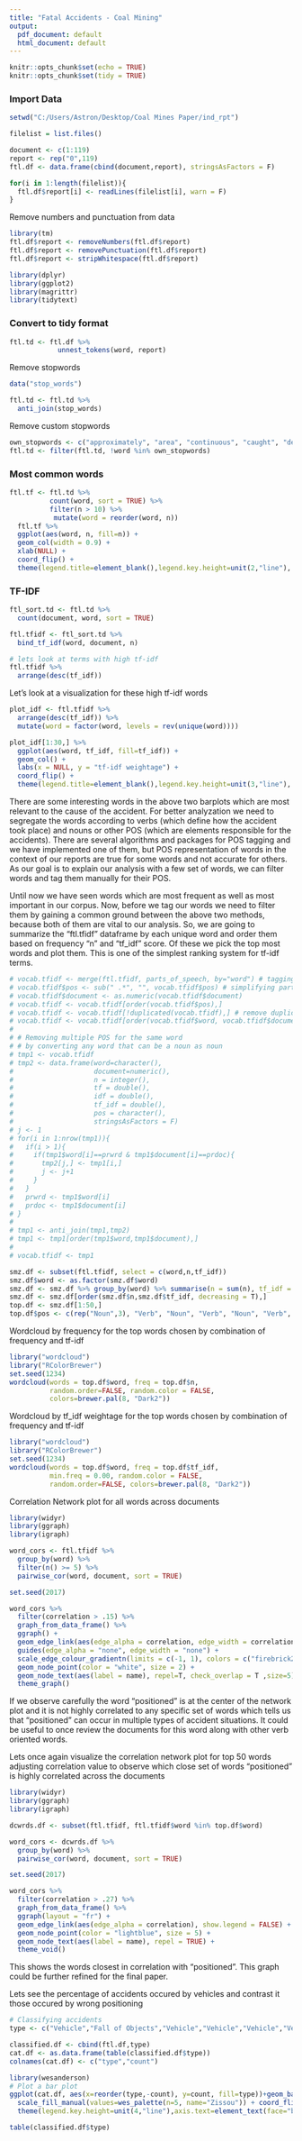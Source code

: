 ```yaml
---
title: "Fatal Accidents - Coal Mining"
output:
  pdf_document: default
  html_document: default
---
```


```r
knitr::opts_chunk$set(echo = TRUE)
knitr::opts_chunk$set(tidy = TRUE)
```



### Import Data

```r

setwd("C:/Users/Astron/Desktop/Coal Mines Paper/ind_rpt")

filelist = list.files()

document <- c(1:119)
report <- rep("0",119)
ftl.df <- data.frame(cbind(document,report), stringsAsFactors = F)

for(i in 1:length(filelist)){
  ftl.df$report[i] <- readLines(filelist[i], warn = F)
}
```

Remove numbers and punctuation from data
```r
library(tm)
ftl.df$report <- removeNumbers(ftl.df$report)
ftl.df$report <- removePunctuation(ftl.df$report)
ftl.df$report <- stripWhitespace(ftl.df$report)
```


```r
library(dplyr)
library(ggplot2)
library(magrittr)
library(tidytext)
```


### Convert to tidy format
```r
ftl.td <- ftl.df %>%
            unnest_tokens(word, report)
```

Remove stopwords
```r
data("stop_words")

ftl.td <- ftl.td %>%
  anti_join(stop_words)
```

Remove custom stopwords
```r
own_stopwords <- c("approximately", "area", "continuous", "caught", "december", "february", "january", "july", "june", "march", "monday", "october", "received", "machine", "moving", "right", "saturday", "september", "thursday","pm", "tuesday", "wednesday", "two", "weeks", "side", "fatally", "friday", "coal", "mine", "killed", "accident", "inches", "miner", "miners", "mining", "occurred", "old", "operator", "operating", "victim", "working", "wide", "thick", "portion", "long", "left", "head", "high", "year", "yearold", "years", "another", "april", "just", "found", "august", "away", "adjacent", "contract", "first", "experience", "preparation", "used", "located", "large", "attempting", "time", "end", "remote", "november", "may", "back", "front", "last", "near", "traveled", "foot", "work", "installing", "diesel", "top", "causing", "support", "controlled", "face", "driver", "entry", "feet", "injured", "injuries", "fatal", "sustained","died","sunday","mined","involved", "descended","activities","victims","edge")
ftl.td <- filter(ftl.td, !word %in% own_stopwords)
```


### Most common words
```r

ftl.tf <- ftl.td %>%
          count(word, sort = TRUE) %>%
          filter(n > 10) %>%
           mutate(word = reorder(word, n)) 
  ftl.tf %>%
  ggplot(aes(word, n, fill=n)) +
  geom_col(width = 0.9) +
  xlab(NULL) +
  coord_flip() +
  theme(legend.title=element_blank(),legend.key.height=unit(2,"line"), axis.text=element_text(face="bold", size = 36)) 

```


### TF-IDF
```r
ftl_sort.td <- ftl.td %>%
  count(document, word, sort = TRUE)

ftl.tfidf <- ftl_sort.td %>%
  bind_tf_idf(word, document, n)

# lets look at terms with high tf-idf
ftl.tfidf %>%
  arrange(desc(tf_idf))
```


Let’s look at a visualization for these high tf-idf words
```r
plot_idf <- ftl.tfidf %>%
  arrange(desc(tf_idf)) %>%
  mutate(word = factor(word, levels = rev(unique(word))))

plot_idf[1:30,] %>% 
  ggplot(aes(word, tf_idf, fill=tf_idf)) +
  geom_col() +
  labs(x = NULL, y = "tf-idf weightage") +
  coord_flip() +
  theme(legend.title=element_blank(),legend.key.height=unit(3,"line"), axis.text=element_text(face="bold", size = 30)) 
```



There are some interesting words in the above two barplots which are most relevant to the cause of the accident. For better analyzation we need to segregate the words according to verbs (which define how the accident took place) and nouns or other POS (which are elements responsible for the accidents). There are several algorithms and packages for POS tagging and we have implemented one of them, but POS representation of words in the context of our reports are true for some words and not accurate for others. As our goal is to explain our analysis with a few set of words, we can filter words and tag them manually for their POS. 
  
  Until now we have seen words which are most frequent as well as most important in our corpus. Now, before we tag our words we need to filter them by gaining a common ground between the above two methods, because both of them are vital to our analysis. So, we are going to summarize the "ftl.tfidf" dataframe by each unique word and order them based on  frequency "n" and "tf_idf" score. Of these we pick the top most words and plot them. This is one of the simplest ranking system for tf-idf terms. 

```r
# vocab.tfidf <- merge(ftl.tfidf, parts_of_speech, by="word") # tagging parts of speech
# vocab.tfidf$pos <- sub(" .*", "", vocab.tfidf$pos) # simplifying parts of speech
# vocab.tfidf$document <- as.numeric(vocab.tfidf$document)
# vocab.tfidf <- vocab.tfidf[order(vocab.tfidf$pos),]
# vocab.tfidf <- vocab.tfidf[!duplicated(vocab.tfidf),] # remove duplicated copies
# vocab.tfidf <- vocab.tfidf[order(vocab.tfidf$word, vocab.tfidf$document),]
# 
# # Removing multiple POS for the same word
# # by converting any word that can be a noun as noun
# tmp1 <- vocab.tfidf
# tmp2 <- data.frame(word=character(), 
#                    document=numeric(), 
#                    n = integer(), 
#                    tf = double(),
#                    idf = double(),
#                    tf_idf = double(),
#                    pos = character(), 
#                    stringsAsFactors = F)
# j <- 1
# for(i in 1:nrow(tmp1)){
#   if(i > 1){
#     if(tmp1$word[i]==prwrd & tmp1$document[i]==prdoc){
#       tmp2[j,] <- tmp1[i,]
#       j <- j+1
#     }
#   }
#   prwrd <- tmp1$word[i]
#   prdoc <- tmp1$document[i]
# }
# 
# tmp1 <- anti_join(tmp1,tmp2)
# tmp1 <- tmp1[order(tmp1$word,tmp1$document),]
# 
# vocab.tfidf <- tmp1
```

```r
smz.df <- subset(ftl.tfidf, select = c(word,n,tf_idf))
smz.df$word <- as.factor(smz.df$word)
smz.df <- smz.df %>% group_by(word) %>% summarise(n = sum(n), tf_idf = sum(tf_idf))
smz.df <- smz.df[order(smz.df$n,smz.df$tf_idf, decreasing = T),]
top.df <- smz.df[1:50,]
top.df$pos <- c(rep("Noun",3), "Verb", "Noun", "Verb", "Noun", "Verb", rep("Noun",6), "Verb", rep("Noun",7), "Verb", "Noun", "Verb", "Noun", "Verb", rep("Noun", 10), rep("Verb",2), rep("Noun",3), "Verb", rep("Noun",5), "Verb", "Noun")
```

Wordcloud by frequency for the top words 
chosen by combination of frequency and tf-idf
```r
library("wordcloud")
library("RColorBrewer")
set.seed(1234)
wordcloud(words = top.df$word, freq = top.df$n, 
          random.order=FALSE, random.color = FALSE,
          colors=brewer.pal(8, "Dark2"))
```


Wordcloud by tf_idf weightage for the top words 
chosen by combination of frequency and tf-idf
```r
library("wordcloud")
library("RColorBrewer")
set.seed(1234)
wordcloud(words = top.df$word, freq = top.df$tf_idf, 
          min.freq = 0.00, random.color = FALSE,
          random.order=FALSE, colors=brewer.pal(8, "Dark2"))
```




Correlation Network plot for all words across documents

```r
library(widyr)
library(ggraph)
library(igraph)

word_cors <- ftl.tfidf %>%
  group_by(word) %>%
  filter(n() >= 5) %>%
  pairwise_cor(word, document, sort = TRUE)

set.seed(2017)

word_cors %>%
  filter(correlation > .15) %>%
  graph_from_data_frame() %>%
  ggraph() +
  geom_edge_link(aes(edge_alpha = correlation, edge_width = correlation, color = correlation), show.legend = T) +
  guides(edge_alpha = "none", edge_width = "none") +
  scale_edge_colour_gradientn(limits = c(-1, 1), colors = c("firebrick2", "dodgerblue2")) +
  geom_node_point(color = "white", size = 2) +
  geom_node_text(aes(label = name), repel=T, check_overlap = T ,size=5) +
  theme_graph()
```
If we observe carefully the word "positioned" is at the center of the network plot and it is not highly correlated to any specific set of words which tells us that "positioned" can occur in multiple types of accident situations. It could be useful to once review the documents for this word along with other verb oriented words. 



Lets once again visualize the correlation network plot for top 50 words adjusting correlation value to observe which close set of words "positioned" is highly correlated across the documents

```r
library(widyr)
library(ggraph)
library(igraph)

dcwrds.df <- subset(ftl.tfidf, ftl.tfidf$word %in% top.df$word) 

word_cors <- dcwrds.df %>%
  group_by(word) %>%
  pairwise_cor(word, document, sort = TRUE)

set.seed(2017)

word_cors %>%
  filter(correlation > .27) %>%
  graph_from_data_frame() %>%
  ggraph(layout = "fr") +
  geom_edge_link(aes(edge_alpha = correlation), show.legend = FALSE) +
  geom_node_point(color = "lightblue", size = 5) +
  geom_node_text(aes(label = name), repel = TRUE) +
  theme_void()
```

This shows the words closest in correlation with "positioned". This graph could be further refined for the final paper. 


Lets see the percentage of accidents occured by vehicles and contrast it those occured by wrong positioning 

```r
# Classifying accidents 
type <- c("Vehicle","Fall of Objects","Vehicle","Vehicle","Vehicle","Vehicle","Machinery","Vehicle","Vehicle","Machinery","Vehicle","Machinery","Machinery","Machinery","Machinery","Machinery","Mispositioned","Machinery","Machinery","Explosion","Fall of Objects","Fall of Objects","Machinery","Machinery","Vehicle","Vehicle","Fall of Objects","Machinery","Machinery","Fall of Objects","Machinery","Fall of Objects","Mispositioned","Vehicle","Fall of Objects","Mispositioned","Vehicle","Vehicle","Machinery","Machinery","Vehicle","Machinery","Vehicle","Vehicle","Vehicle","Fall of Objects", "Mispositioned","Vehicle", "Machinery","Fall of Objects", "Vehicle","Fall of Objects","Mispositioned","Machinery","Mispositioned","Fall of Objects","Mispositioned","Vehicle","Mispositioned","Explosion","Explosion","Fall of Objects","Mispositioned","Machinery","Fall of Objects","Machinery","Fall of Objects","Fall of Objects","Machinery","Fall of Objects","Mispositioned","Vehicle","Fall of Objects","Machinery","Vehicle","Machinery","Vehicle","Fall of Objects","Machinery","Fall of Objects","Fall of Objects","Fall of Objects","Machinery","Vehicle","Vehicle","Fall of Objects","Explosion","Vehicle","Vehicle","Vehicle","Mispositioned","Vehicle","Fall of Objects","Vehicle","Fall of Objects","Fall of Objects","Machinery","Fall of Objects","Machinery","Vehicle","Vehicle","Fall of Objects","Fall of Objects","Fall of Objects","Machinery","Vehicle","Machinery","Fall of Objects","Fall of Objects","Mispositioned","Vehicle","Machinery","Vehicle","Fall of Objects","Machinery","Mispositioned","Machinery","Mispositioned","Mispositioned")

classified.df <- cbind(ftl.df,type)
cat.df <- as.data.frame(table(classified.df$type))
colnames(cat.df) <- c("type","count")

library(wesanderson)
# Plot a bar plot
ggplot(cat.df, aes(x=reorder(type,-count), y=count, fill=type))+geom_bar(stat = "Identity")+ xlab("Accident Categories")+ylab(NULL)+ guides(fill=guide_legend(title=expression(paste("Accident\nCategories"))))+
  scale_fill_manual(values=wes_palette(n=5, name="Zissou")) + coord_flip() +
  theme(legend.key.height=unit(4,"line"),axis.text=element_text(face="bold", size = 30))

table(classified.df$type)
```

